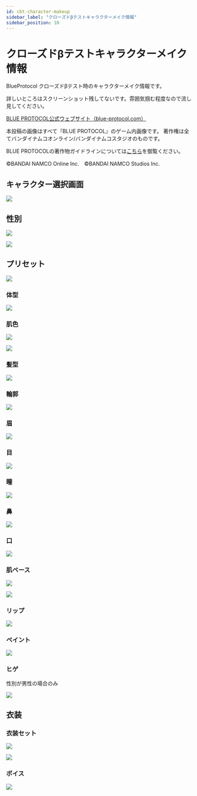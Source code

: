 ```yaml
---
id: cbt-character-makeup
sidebar_label: "クローズドβテストキャラクターメイク情報"
sidebar_position: 10
---
```


# クローズドβテストキャラクターメイク情報

BlueProtocol クローズドβテスト時のキャラクターメイク情報です。

詳しいところはスクリーンショット残してないです。雰囲気掴む程度なので流し見してください。

[BLUE PROTOCOL公式ウェブサイト（blue-protocol.com）](https://blue-protocol.com/)

本投稿の画像はすべて『BLUE PROTOCOL』のゲーム内画像です。
著作権は全てバンダイナムコオンライン/バンダイナムコスタジオのものです。

BLUE PROTOCOLの著作物ガイドラインについては[こちら](https://blue-protocol.com/support/guideline/)を御覧ください。

©BANDAI NAMCO Online Inc.　©BANDAI NAMCO Studios Inc.

## キャラクター選択画面

![](https://i.imgur.com/2T19pEh.png)

## 性別

![](https://i.imgur.com/NSE8i52.png)

![](https://i.imgur.com/iJ01xEb.png)

## プリセット

![](https://i.imgur.com/4DwRRBd.png)

### 体型

![](https://i.imgur.com/AWBrHGT.png)

### 肌色

![](https://i.imgur.com/42lfkje.png)

![](https://i.imgur.com/uA0v5O8.png)

### 髪型

![](https://i.imgur.com/bKi1BiC.png)

### 輪郭

![](https://i.imgur.com/n2DM9Cb.png)

### 眉

![](https://i.imgur.com/BrntZAi.png)

### 目

![](https://i.imgur.com/HG8wkew.png)

### 瞳

![](https://i.imgur.com/dFDS45Y.png)

### 鼻

![](https://i.imgur.com/5uKALOe.png)

### 口

![](https://i.imgur.com/j9URWnV.png)

### 肌ベース

![](https://i.imgur.com/3EPRGHt.png)

![](https://i.imgur.com/GuqPCHC.png)

### リップ

![](https://i.imgur.com/imo6jYV.png)

### ペイント

![](https://i.imgur.com/aqsrqfI.png)

### ヒゲ

性別が男性の場合のみ

![](https://i.imgur.com/4Y4z9FU.png)

## 衣装

### 衣装セット

![](https://i.imgur.com/o6nGmGv.png)

![](https://i.imgur.com/MS2W2Nc.png)

### ボイス

![](https://i.imgur.com/wh3859q.png)
